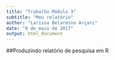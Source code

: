 ---
title: "Trabalho Módulo 3"
subtitle: "Meu relatório"
author: "Larissa Belarmino Arçari"
date: "8 de maio de 2017"
output: html_document
---




##Produzindo relatório de pesquisa em R
